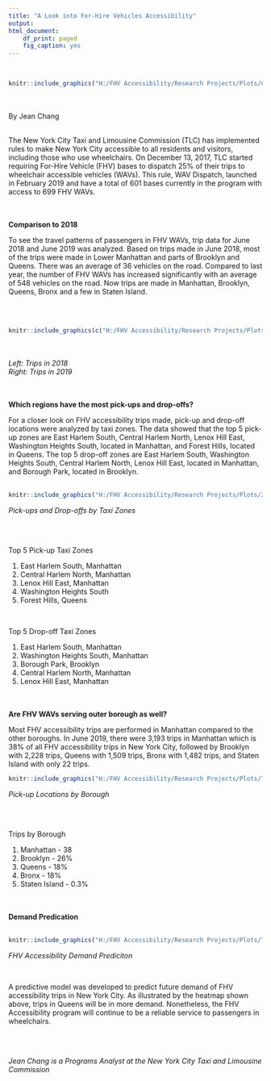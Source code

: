 ---
title: "A Look into For-Hire Vehicles Accessibility"
output: 
html_document:
    df_print: paged
    fig_caption: yes
---

<br/>
```{r echo=FALSE}
knitr::include_graphics("H:/FHV Accessibility/Research Projects/Plots/nyc-taxi-1.png")
```
<br/><br/>
By Jean Chang
<br/><br/>

The New York City Taxi and Limousine Commission (TLC) has implemented rules to make New York City accessible to all residents and visitors, including those who use wheelchairs. On December 13, 2017, TLC started requiring For-Hire Vehicle (FHV) bases to dispatch 25% of their trips to wheelchair accessible vehicles (WAVs). This rule, WAV Dispatch, launched in February 2019 and have a total of 601 bases currently in the program with access to 699 FHV WAVs.


<br/><br/> **Comparison to 2018** <br/>

To see the travel patterns of passengers in FHV WAVs, trip data for June 2018 and June 2019 was analyzed. Based on trips made in June 2018, most of the trips were made in Lower Manhattan and parts of Brooklyn and Queens. There was an average of 36 vehicles on the road. Compared to last year, the number of FHV WAVs has increased significantly with an average of 548 vehicles on the road. Now trips are made in Manhattan, Brooklyn, Queens, Bronx and a few in Staten Island. 

<br/><br/>
```{r echo=FALSE, out.width="49%"}
knitr::include_graphics(c("H:/FHV Accessibility/Research Projects/Plots/June_2018.png","H:/FHV Accessibility/Research Projects/Plots/June_2019.png"))
```
<br/><br/>
*Left: Trips in 2018*<br/>
*Right: Trips in 2019*<br/>

<br/><br/> **Which regions have the most pick-ups and drop-offs?** <br/>

For a closer look on FHV accessibility trips made, pick-up and drop-off locations were analyzed by taxi zones. The data showed that the top 5 pick-up zones are East Harlem South, Central Harlem North, Lenox Hill East, Washington Heights South, located in Manhattan, and Forest Hills, located in Queens. The top 5 drop-off zones are East Harlem South, Washington Heights South, Central Harlem North, Lenox Hill East, located in Manhattan, and Borough Park, located in Brooklyn.
<br/><br/>
```{r echo=FALSE}
knitr::include_graphics("H:/FHV Accessibility/Research Projects/Plots/Zone Map.png")
```
*Pick-ups and Drop-offs by Taxi Zones*

<br/><br/>

Top 5 Pick-up Taxi Zones  
<ol type="1">
  <li>East Harlem South, Manhattan</li>
  <li>Central Harlem North, Manhattan</li>
  <li>Lenox Hill East, Manhattan</li>
  <li>Washington Heights South</li>
  <li>Forest Hills, Queens</li>
</ol>

<br/>

Top 5 Drop-off Taxi Zones                                                                                                 
<ol type="1">
  <li>East Harlem South, Manhattan</li>
  <li>Washington Heights South, Manhattan</li>
  <li>Borough Park, Brooklyn</li>
  <li>Central Harlem North, Manhattan</li>
  <li>Lenox Hill East, Manhattan</li>
</ol>

<br/><br/> **Are FHV WAVs serving outer borough as well?** <br/>

Most FHV accessibility trips are performed in Manhattan compared to the other boroughs. In June 2019, there were 3,193 trips in Manhattan which is 38% of all FHV accessibility trips in New York City, followed by Brooklyn with 2,228 trips, Queens with 1,509 trips, Bronx with 1,482 trips, and Staten Island with only 22 trips. 

```{r echo=FALSE}
knitr::include_graphics("H:/FHV Accessibility/Research Projects/Plots/Trips Pie Chart.png")
```
*Pick-up Locations by Borough*

<br/><br/>

Trips by Borough                                                                                                          
<ol type="1">
  <li>Manhattan - 38</li>
  <li>Brooklyn - 26%</li>
  <li>Queens - 18%</li>
  <li>Bronx - 18%</li>
  <li>Staten Island - 0.3%</li>
</ol>

<br/><br/> **Demand Predication** <br/><br/>

```{r echo=FALSE}
knitr::include_graphics("H:/FHV Accessibility/Research Projects/Plots/Trip Prediction.png")
```
*FHV Accessibility Demand Prediciton*

<br/>

A predictive model was developed to predict future demand of FHV accessibility trips in New York City. As illustrated by the heatmap shown above, trips in Queens will be in more demand. Nonetheless, the FHV Accessibility program will continue to be a reliable service to passengers in wheelchairs. 

<br/><br/>

*Jean Chang is a Programs Analyst at the New York City Taxi and Limousine Commission*
